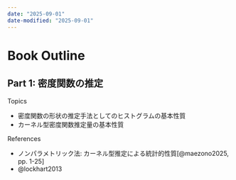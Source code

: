 ```yaml
---
date: "2025-09-01"
date-modified: "2025-09-01"
---
```


# Book Outline {.unnumbered}

## Part 1: 密度関数の推定

[Topics]{.mini-section}

- 密度関数の形状の推定手法としてのヒストグラムの基本性質
- カーネル型密度関数推定量の基本性質

[References]{.mini-section}

- ノンパラメトリック法: カーネル型推定による統計的性質[@maezono2025, pp. 1-25]
- @lockhart2013
